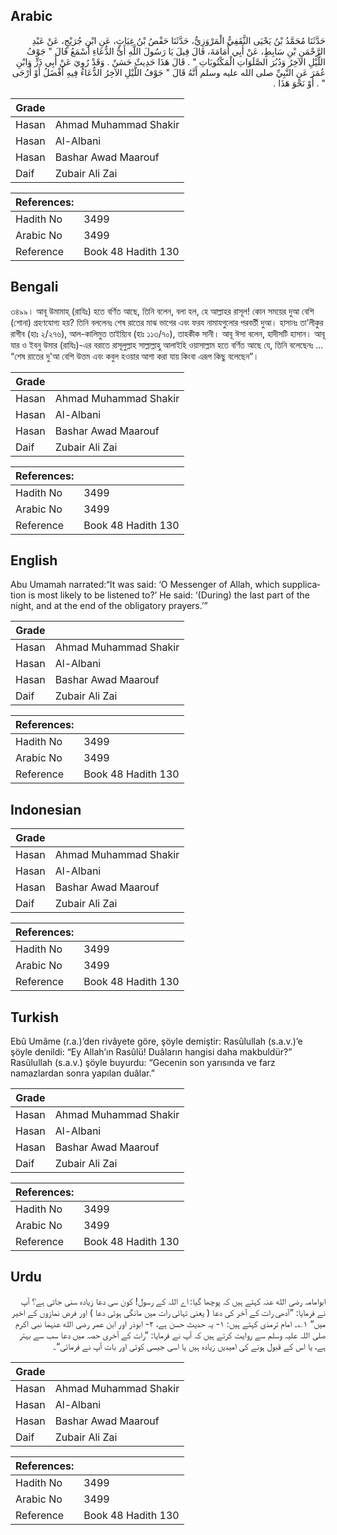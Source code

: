## Arabic


<div dir="rtl" lang="ar" style={{fontSize:'larger',backgroundColor:'#f8f9fa',padding:20}}>
حَدَّثَنَا مُحَمَّدُ بْنُ يَحْيَى الثَّقَفِيُّ الْمَرْوَزِيُّ، حَدَّثَنَا حَفْصُ بْنُ غِيَاثٍ، عَنِ ابْنِ جُرَيْجٍ، عَنْ عَبْدِ الرَّحْمَنِ بْنِ سَابِطٍ، عَنْ أَبِي أُمَامَةَ، قَالَ قِيلَ يَا رَسُولَ اللَّهِ أَىُّ الدُّعَاءِ أَسْمَعُ قَالَ ‏"‏ جَوْفُ اللَّيْلِ الآخِرُ وَدُبُرَ الصَّلَوَاتِ الْمَكْتُوبَاتِ ‏"‏ ‏.‏ قَالَ هَذَا حَدِيثٌ حَسَنٌ ‏.‏ وَقَدْ رُوِيَ عَنْ أَبِي ذَرٍّ وَابْنِ عُمَرَ عَنِ النَّبِيِّ صلى الله عليه وسلم أَنَّهُ قَالَ ‏"‏ جَوْفُ اللَّيْلِ الآخِرُ الدُّعَاءُ فِيهِ أَفْضَلُ أَوْ أَرْجَى ‏"‏ ‏.‏ أَوْ نَحْوَ هَذَا ‏.‏
</div>
<div style={{backgroundColor:'#f8f9fa',padding:20, marginBottom: 10}}><table> <thead> <tr> <th>Grade</th> <th></th> </tr> </thead> <tbody> <tr><td>Hasan</td><td>Ahmad Muhammad Shakir</td></tr><tr><td>Hasan</td><td>Al-Albani</td></tr><tr><td>Hasan</td><td>Bashar Awad Maarouf</td></tr><tr><td>Daif</td><td>Zubair Ali Zai</td></tr></tbody></table><table> <thead> <tr> <th>References:</th> <th></th> </tr> </thead> <tbody><tr><td>Hadith No</td><td>3499</td></tr><tr><td>Arabic No</td><td>3499</td></tr><tr><td>Reference</td><td>Book 48 Hadith 130</td></tr></tbody></table></div>

## Bengali


<div dir="ltr" lang="bn" style={{fontSize:'larger',backgroundColor:'#f8f9fa',padding:20}}>
৩৪৯৯। আবূ উমামাহ্ (রাযিঃ) হতে বর্ণিত আছে, তিনি বলেন, বলা হল, হে আল্লাহর রাসূল! কোন সময়ের দুআ বেশি (শোনা) গ্রহণযোগ্য হয়? তিনি বললেনঃ শেষ রাতের মাঝ ভাগের এবং ফরয নামাযগুলোর পরবর্তী দুআ। হাসানঃ তা’লীকুর রাগীব (হাঃ ২/২৭৬), আল-কালিমুত তাইয়্যিব (হাঃ ১১৩/৭০), তাহকীক সানী। আবূ ঈসা বলেন, হাদীসটি হাসান। আবূ যার ও ইবনু উমার (রাযিঃ)-এর বরাতে রাসূলুল্লাহ সাল্লাল্লাহু আলাইহি ওয়াসাল্লাম হতে বর্ণিত আছে যে, তিনি বলেছেনঃ ... “শেষ রাতের দু'আ বেশি উত্তম এবং কবুল হওয়ার আশা করা যায় কিংবা এরূপ কিছু বলেছেন”।
</div>
<div style={{backgroundColor:'#f8f9fa',padding:20, marginBottom: 10}}><table> <thead> <tr> <th>Grade</th> <th></th> </tr> </thead> <tbody> <tr><td>Hasan</td><td>Ahmad Muhammad Shakir</td></tr><tr><td>Hasan</td><td>Al-Albani</td></tr><tr><td>Hasan</td><td>Bashar Awad Maarouf</td></tr><tr><td>Daif</td><td>Zubair Ali Zai</td></tr></tbody></table><table> <thead> <tr> <th>References:</th> <th></th> </tr> </thead> <tbody><tr><td>Hadith No</td><td>3499</td></tr><tr><td>Arabic No</td><td>3499</td></tr><tr><td>Reference</td><td>Book 48 Hadith 130</td></tr></tbody></table></div>

## English


<div dir="ltr" lang="en" style={{fontSize:'larger',backgroundColor:'#f8f9fa',padding:20}}>
Abu Umamah narrated:“It was said: ‘O Messenger of Allah, which supplication is most likely to be listened to?’ He said: ‘(During) the last part of the night, and at the end of the obligatory prayers.’”
</div>
<div style={{backgroundColor:'#f8f9fa',padding:20, marginBottom: 10}}><table> <thead> <tr> <th>Grade</th> <th></th> </tr> </thead> <tbody> <tr><td>Hasan</td><td>Ahmad Muhammad Shakir</td></tr><tr><td>Hasan</td><td>Al-Albani</td></tr><tr><td>Hasan</td><td>Bashar Awad Maarouf</td></tr><tr><td>Daif</td><td>Zubair Ali Zai</td></tr></tbody></table><table> <thead> <tr> <th>References:</th> <th></th> </tr> </thead> <tbody><tr><td>Hadith No</td><td>3499</td></tr><tr><td>Arabic No</td><td>3499</td></tr><tr><td>Reference</td><td>Book 48 Hadith 130</td></tr></tbody></table></div>

## Indonesian


<div dir="ltr" lang="id" style={{fontSize:'larger',backgroundColor:'#f8f9fa',padding:20}}>

</div>
<div style={{backgroundColor:'#f8f9fa',padding:20, marginBottom: 10}}><table> <thead> <tr> <th>Grade</th> <th></th> </tr> </thead> <tbody> <tr><td>Hasan</td><td>Ahmad Muhammad Shakir</td></tr><tr><td>Hasan</td><td>Al-Albani</td></tr><tr><td>Hasan</td><td>Bashar Awad Maarouf</td></tr><tr><td>Daif</td><td>Zubair Ali Zai</td></tr></tbody></table><table> <thead> <tr> <th>References:</th> <th></th> </tr> </thead> <tbody><tr><td>Hadith No</td><td>3499</td></tr><tr><td>Arabic No</td><td>3499</td></tr><tr><td>Reference</td><td>Book 48 Hadith 130</td></tr></tbody></table></div>

## Turkish


<div dir="ltr" lang="tr" style={{fontSize:'larger',backgroundColor:'#f8f9fa',padding:20}}>
Ebû Umâme (r.a.)’den rivâyete göre, şöyle demiştir: Rasûlullah (s.a.v.)’e şöyle denildi: “Ey Allah’ın Rasûlü! Duâların hangisi daha makbuldür?” Rasûlullah (s.a.v.) şöyle buyurdu: “Gecenin son yarısında ve farz namazlardan sonra yapılan duâlar.”
</div>
<div style={{backgroundColor:'#f8f9fa',padding:20, marginBottom: 10}}><table> <thead> <tr> <th>Grade</th> <th></th> </tr> </thead> <tbody> <tr><td>Hasan</td><td>Ahmad Muhammad Shakir</td></tr><tr><td>Hasan</td><td>Al-Albani</td></tr><tr><td>Hasan</td><td>Bashar Awad Maarouf</td></tr><tr><td>Daif</td><td>Zubair Ali Zai</td></tr></tbody></table><table> <thead> <tr> <th>References:</th> <th></th> </tr> </thead> <tbody><tr><td>Hadith No</td><td>3499</td></tr><tr><td>Arabic No</td><td>3499</td></tr><tr><td>Reference</td><td>Book 48 Hadith 130</td></tr></tbody></table></div>

## Urdu


<div dir="rtl" lang="ur" style={{fontSize:'larger',backgroundColor:'#f8f9fa',padding:20}}>
ابوامامہ رضی الله عنہ کہتے ہیں کہ پوچھا گیا: اے اللہ کے رسول! کون سی دعا زیادہ سنی جاتی ہے؟ آپ نے فرمایا: ”آدھی رات کے آخر کی دعا ( یعنی تہائی رات میں مانگی ہوئی دعا ) اور فرض نمازوں کے اخیر میں“ ۱؎۔ امام ترمذی کہتے ہیں: ۱- یہ حدیث حسن ہے، ۲- ابوذر اور ابن عمر رضی الله عنہما نبی اکرم صلی اللہ علیہ وسلم سے روایت کرتے ہیں کہ آپ نے فرمایا: ”رات کے آخری حصہ میں دعا سب سے بہتر ہے، یا اس کے قبول ہونے کی امیدیں زیادہ ہیں یا اسی جیسی کوئی اور بات آپ نے فرمائی“۔
</div>
<div style={{backgroundColor:'#f8f9fa',padding:20, marginBottom: 10}}><table> <thead> <tr> <th>Grade</th> <th></th> </tr> </thead> <tbody> <tr><td>Hasan</td><td>Ahmad Muhammad Shakir</td></tr><tr><td>Hasan</td><td>Al-Albani</td></tr><tr><td>Hasan</td><td>Bashar Awad Maarouf</td></tr><tr><td>Daif</td><td>Zubair Ali Zai</td></tr></tbody></table><table> <thead> <tr> <th>References:</th> <th></th> </tr> </thead> <tbody><tr><td>Hadith No</td><td>3499</td></tr><tr><td>Arabic No</td><td>3499</td></tr><tr><td>Reference</td><td>Book 48 Hadith 130</td></tr></tbody></table></div>